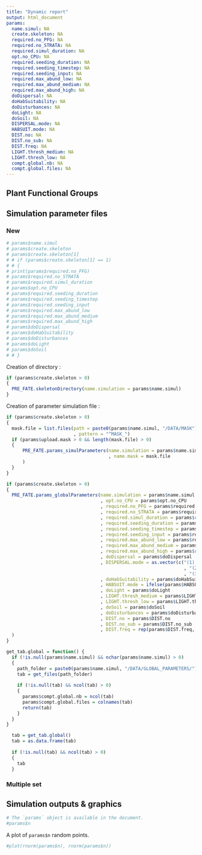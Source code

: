 ```yaml
---
title: "Dynamic report"
output: html_document
params:
  name.simul: NA
  create.skeleton: NA
  required.no_PFG: NA
  required.no_STRATA: NA
  required.simul_duration: NA
  opt.no_CPU: NA
  required.seeding_duration: NA
  required.seeding_timestep: NA
  required.seeding_input: NA
  required.max_abund_low: NA
  required.max_abund_medium: NA
  required.max_abund_high: NA
  doDispersal: NA
  doHabSuitability: NA
  doDisturbances: NA
  doLight: NA
  doSoil: NA
  DISPERSAL.mode: NA
  HABSUIT.mode: NA
  DIST.no: NA
  DIST.no_sub: NA
  DIST.freq: NA
  LIGHT.thresh_medium: NA
  LIGHT.thresh_low: NA
  compt.global.nb: NA
  compt.global.files: NA
---
```


## Plant Functional Groups

## Simulation parameter files

### New

```r
# params$name.simul
# params$create.skeleton
# params$create.skeleton[1]
# # if (params$create.skeleton[1] == 1)
# # {
# print(params$required.no_PFG)
# params$required.no_STRATA
# params$required.simul_duration
# params$opt.no_CPU
# params$required.seeding_duration
# params$required.seeding_timestep
# params$required.seeding_input
# params$required.max_abund_low
# params$required.max_abund_medium
# params$required.max_abund_high
# params$doDispersal
# params$doHabSuitability
# params$doDisturbances
# params$doLight
# params$doSoil
# # }
```


Creation of directory :

```r
if (params$create.skeleton > 0)
{
  PRE_FATE.skeletonDirectory(name.simulation = params$name.simul)
}
```

Creation of parameter simulation file :
```r
if (params$create.skeleton > 0)
{
  mask.file = list.files(path = paste0(params$name.simul, "/DATA/MASK")
                         , pattern = "^MASK_")
  if (params$upload.mask > 0 && length(mask.file) > 0)
  {
      PRE_FATE.params_simulParameters(name.simulation = params$name.simul
                                      , name.mask = mask.file
      )
  }
}
```

```r
if (params$create.skeleton > 0)
{
  PRE_FATE.params_globalParameters(name.simulation = params$name.simul
                                   , opt.no_CPU = params$opt.no_CPU
                                   , required.no_PFG = params$required.no_PFG
                                   , required.no_STRATA = params$required.no_STRATA
                                   , required.simul_duration = params$required.simul_duration
                                   , required.seeding_duration = params$required.seeding_duration
                                   , required.seeding_timestep = params$required.seeding_timestep
                                   , required.seeding_input = params$required.seeding_input
                                   , required.max_abund_low = params$required.max_abund_low
                                   , required.max_abund_medium = params$required.max_abund_medium
                                   , required.max_abund_high = params$required.max_abund_high
                                   , doDispersal = params$doDispersal
                                   , DISPERSAL.mode = as.vector(c("(1) uniform kernel" = 1
                                                                  , "(2) exponential kernel" = 2
                                                                  , "(3) exponential kernel with probability" = 3)[params$DISPERSAL.mode])
                                   , doHabSuitability = params$doHabSuitability
                                   , HABSUIT.mode = ifelse(params$HABSUIT.mode == "(1) random", 1, 2)
                                   , doLight = params$doLight
                                   , LIGHT.thresh_medium = params$LIGHT.thresh_medium
                                   , LIGHT.thresh_low = params$LIGHT.thresh_low
                                   , doSoil = params$doSoil
                                   , doDisturbances = params$doDisturbances
                                   , DIST.no = params$DIST.no
                                   , DIST.no_sub = params$DIST.no_sub
                                   , DIST.freq = rep(params$DIST.freq, params$DIST.no)
  )
}
```

```r
get_tab.global = function() {
  if (!is.null(params$name.simul) && nchar(params$name.simul) > 0)
  {
    path_folder = paste0(params$name.simul, "/DATA/GLOBAL_PARAMETERS/")
    tab = get_files(path_folder)
    
    if (!is.null(tab) && ncol(tab) > 0)
    {
      params$compt.global.nb = ncol(tab)
      params$compt.global.files = colnames(tab)
      return(tab)
    }
  }
}
```

```r
  tab = get_tab.global()
  tab = as.data.frame(tab)
  
  if (!is.null(tab) && ncol(tab) > 0)
  {
    tab
  }
```

### Multiple set

## Simulation outputs & graphics


```r
# The `params` object is available in the document.
#params$n
```

A plot of `params$n` random points.

```r
#plot(rnorm(params$n), rnorm(params$n))
```